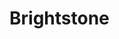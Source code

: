 
# Brightstone

<ProjectDetails
  region="Vale"
  house="House Brightstone"
  type="Castle"
  status="Not Started"
  warp="/warp brightstone"
  projectLead="undefined"
  dateStarted="Invalid Date"
  dateCompleted="Invalid Date"
/>
